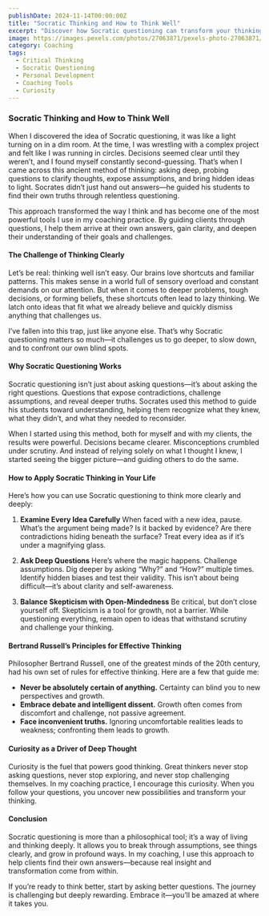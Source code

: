 ```yaml
---
publishDate: 2024-11-14T00:00:00Z
title: "Socratic Thinking and How to Think Well"
excerpt: "Discover how Socratic questioning can transform your thinking, challenge assumptions, and lead to deeper insights in life and coaching."
image: https://images.pexels.com/photos/27063871/pexels-photo-27063871/free-photo-of-the-school-of-athens-painting-in-apostolic-palace-vatican-city.jpeg
category: Coaching
tags:
  - Critical Thinking
  - Socratic Questioning
  - Personal Development
  - Coaching Tools
  - Curiosity
---
```


### Socratic Thinking and How to Think Well

When I discovered the idea of Socratic questioning, it was like a light turning on in a dim room. At the time, I was wrestling with a complex project and felt like I was running in circles. Decisions seemed clear until they weren’t, and I found myself constantly second-guessing. That’s when I came across this ancient method of thinking: asking deep, probing questions to clarify thoughts, expose assumptions, and bring hidden ideas to light. Socrates didn’t just hand out answers—he guided his students to find their own truths through relentless questioning.

This approach transformed the way I think and has become one of the most powerful tools I use in my coaching practice. By guiding clients through questions, I help them arrive at their own answers, gain clarity, and deepen their understanding of their goals and challenges.

#### The Challenge of Thinking Clearly

Let’s be real: thinking well isn’t easy. Our brains love shortcuts and familiar patterns. This makes sense in a world full of sensory overload and constant demands on our attention. But when it comes to deeper problems, tough decisions, or forming beliefs, these shortcuts often lead to lazy thinking. We latch onto ideas that fit what we already believe and quickly dismiss anything that challenges us.

I’ve fallen into this trap, just like anyone else. That’s why Socratic questioning matters so much—it challenges us to go deeper, to slow down, and to confront our own blind spots.

#### Why Socratic Questioning Works

Socratic questioning isn’t just about asking questions—it’s about asking the right questions. Questions that expose contradictions, challenge assumptions, and reveal deeper truths. Socrates used this method to guide his students toward understanding, helping them recognize what they knew, what they didn’t, and what they needed to reconsider.

When I started using this method, both for myself and with my clients, the results were powerful. Decisions became clearer. Misconceptions crumbled under scrutiny. And instead of relying solely on what I thought I knew, I started seeing the bigger picture—and guiding others to do the same.

#### How to Apply Socratic Thinking in Your Life

Here’s how you can use Socratic questioning to think more clearly and deeply:

1. **Examine Every Idea Carefully**
   When faced with a new idea, pause. What’s the argument being made? Is it backed by evidence? Are there contradictions hiding beneath the surface? Treat every idea as if it’s under a magnifying glass.

2. **Ask Deep Questions**
   Here’s where the magic happens. Challenge assumptions. Dig deeper by asking “Why?” and “How?” multiple times. Identify hidden biases and test their validity. This isn’t about being difficult—it’s about clarity and self-awareness.

3. **Balance Skepticism with Open-Mindedness**
   Be critical, but don’t close yourself off. Skepticism is a tool for growth, not a barrier. While questioning everything, remain open to ideas that withstand scrutiny and challenge your thinking.

#### Bertrand Russell’s Principles for Effective Thinking

Philosopher Bertrand Russell, one of the greatest minds of the 20th century, had his own set of rules for effective thinking. Here are a few that guide me:

- **Never be absolutely certain of anything.** Certainty can blind you to new perspectives and growth.
- **Embrace debate and intelligent dissent.** Growth often comes from discomfort and challenge, not passive agreement.
- **Face inconvenient truths.** Ignoring uncomfortable realities leads to weakness; confronting them leads to growth.

#### Curiosity as a Driver of Deep Thought

Curiosity is the fuel that powers good thinking. Great thinkers never stop asking questions, never stop exploring, and never stop challenging themselves. In my coaching practice, I encourage this curiosity. When you follow your questions, you uncover new possibilities and transform your thinking.

#### Conclusion

Socratic questioning is more than a philosophical tool; it’s a way of living and thinking deeply. It allows you to break through assumptions, see things clearly, and grow in profound ways. In my coaching, I use this approach to help clients find their own answers—because real insight and transformation come from within.

If you’re ready to think better, start by asking better questions. The journey is challenging but deeply rewarding. Embrace it—you’ll be amazed at where it takes you.
